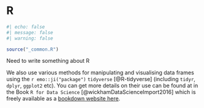 # R

```r
#| echo: false
#| message: false
#| warning: false

source("_common.R")
```
Need to write something about R

We also use various methods for manipulating and visualising data frames using the `r emo::ji("package")` `tidyverse` [@R-tidyverse] (including `tidyr`, `dplyr`, `ggplot2` etc).
You can get more details on their use can be found at in the Book `R for Data Science` [@wickhamDataScienceImport2016] which is freely available as a [bookdown website here](http://r4ds.had.co.nz/). 


